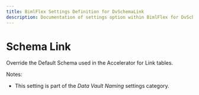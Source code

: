 ---
title: BimlFlex Settings Definition for DvSchemaLink
description: Documentation of settings option within BimlFlex for DvSchemaLink
---
<head>
  <meta name="varigenceProduct" content="BimlFlex"></meta>
  <meta name="varigenceArticleType" content="Reference"></meta>
</head>


# Schema Link

Override the Default Schema used in the Accelerator for Link tables.

Notes:

* This setting is part of the *Data Vault Naming* settings category.

